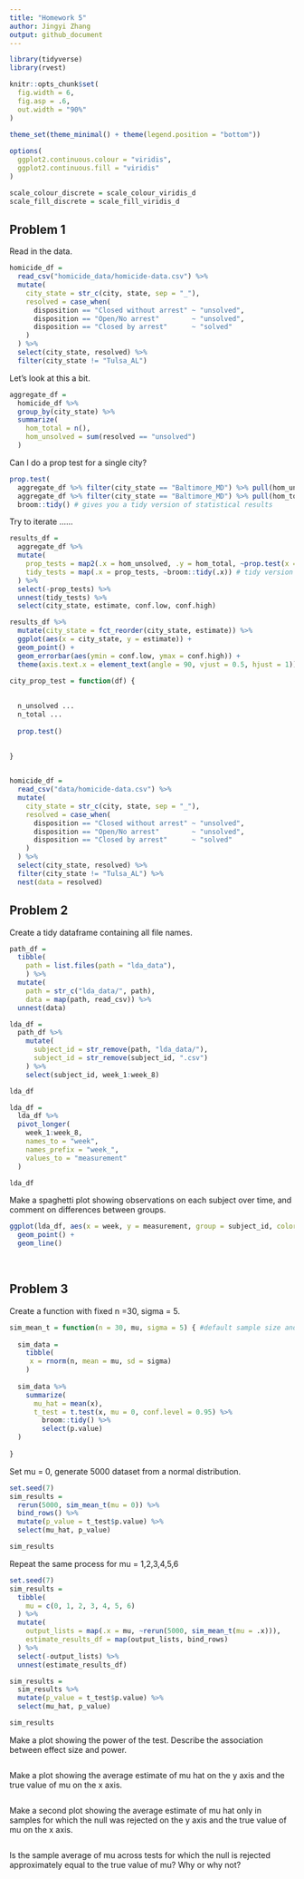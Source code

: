 ```yaml
---
title: "Homework 5"
author: Jingyi Zhang
output: github_document
---
```


```r
library(tidyverse)
library(rvest)

knitr::opts_chunk$set(
  fig.width = 6,
  fig.asp = .6,
  out.width = "90%"
)

theme_set(theme_minimal() + theme(legend.position = "bottom"))
          
options(
  ggplot2.continuous.colour = "viridis",
  ggplot2.continuous.fill = "viridis"
)

scale_colour_discrete = scale_colour_viridis_d
scale_fill_discrete = scale_fill_viridis_d

```


## Problem 1

Read in the data.

```r
homicide_df =
  read_csv("homicide_data/homicide-data.csv") %>% 
  mutate(
    city_state = str_c(city, state, sep = "_"),
    resolved = case_when(
      disposition == "Closed without arrest" ~ "unsolved",
      disposition == "Open/No arrest"        ~ "unsolved",
      disposition == "Closed by arrest"      ~ "solved"
    )
  ) %>% 
  select(city_state, resolved) %>% 
  filter(city_state != "Tulsa_AL")
```

Let's look at this a bit.

```r
aggregate_df =  
  homicide_df %>%
  group_by(city_state) %>%
  summarize(
    hom_total = n(),
    hom_unsolved = sum(resolved == "unsolved")
  )
```

Can I do a prop test for a single city?

```r
prop.test(
  aggregate_df %>% filter(city_state == "Baltimore_MD") %>% pull(hom_unsolved),
  aggregate_df %>% filter(city_state == "Baltimore_MD") %>% pull(hom_total)) %>% 
  broom::tidy() # gives you a tidy version of statistical results
```

Try to iterate ......

```r
results_df =
  aggregate_df %>% 
  mutate(
    prop_tests = map2(.x = hom_unsolved, .y = hom_total, ~prop.test(x = .x, n = .y)), # map two inputs
    tidy_tests = map(.x = prop_tests, ~broom::tidy(.x)) # tidy version of the tests
  ) %>% 
  select(-prop_tests) %>% 
  unnest(tidy_tests) %>%
  select(city_state, estimate, conf.low, conf.high)
```

```r
results_df %>% 
  mutate(city_state = fct_reorder(city_state, estimate)) %>%
  ggplot(aes(x = city_state, y = estimate)) +
  geom_point() +
  geom_errorbar(aes(ymin = conf.low, ymax = conf.high)) +
  theme(axis.text.x = element_text(angle = 90, vjust = 0.5, hjust = 1))
```



```r
city_prop_test = function(df) {
  
  
  n_unsolved ...
  n_total ...
  
  prop.test()
  
  
}


homicide_df =
  read_csv("data/homicide-data.csv") %>% 
  mutate(
    city_state = str_c(city, state, sep = "_"),
    resolved = case_when(
      disposition == "Closed without arrest" ~ "unsolved",
      disposition == "Open/No arrest"        ~ "unsolved",
      disposition == "Closed by arrest"      ~ "solved"
    )
  ) %>% 
  select(city_state, resolved) %>% 
  filter(city_state != "Tulsa_AL") %>% 
  nest(data = resolved)
```


## Problem 2

Create a tidy dataframe containing all file names.

```r
path_df =
  tibble(
    path = list.files(path = "lda_data"),
    ) %>% 
  mutate(
    path = str_c("lda_data/", path),
    data = map(path, read_csv)) %>%
  unnest(data)
```


```r
lda_df =
  path_df %>%
    mutate(
      subject_id = str_remove(path, "lda_data/"),
      subject_id = str_remove(subject_id, ".csv")
    ) %>% 
    select(subject_id, week_1:week_8)

lda_df
```


```r
lda_df =
  lda_df %>% 
  pivot_longer(
    week_1:week_8,
    names_to = "week",
    names_prefix = "week_",
    values_to = "measurement"
  )

lda_df
```


Make a spaghetti plot showing observations on each subject over time, and comment on differences between groups.

```r
ggplot(lda_df, aes(x = week, y = measurement, group = subject_id, color = subject_id)) +
  geom_point() +
  geom_line()
```



<br />

## Problem 3

Create a function with fixed n =30, sigma = 5.

```r
sim_mean_t = function(n = 30, mu, sigma = 5) { #default sample size and sd
  
  sim_data =
    tibble(
     x = rnorm(n, mean = mu, sd = sigma)
    )
  
  sim_data %>%
    summarize(
      mu_hat = mean(x),
      t_test = t.test(x, mu = 0, conf.level = 0.95) %>% 
        broom::tidy() %>% 
        select(p.value)
  )
  
}
```

Set mu = 0, generate 5000 dataset from a normal distribution.

```r
set.seed(7)
sim_results =   
  rerun(5000, sim_mean_t(mu = 0)) %>% 
  bind_rows() %>% 
  mutate(p_value = t_test$p.value) %>% 
  select(mu_hat, p_value)

sim_results
```

Repeat the same process for mu = 1,2,3,4,5,6

```r
set.seed(7)
sim_results =
  tibble(
    mu = c(0, 1, 2, 3, 4, 5, 6)
  ) %>% 
  mutate(
    output_lists = map(.x = mu, ~rerun(5000, sim_mean_t(mu = .x))),
    estimate_results_df = map(output_lists, bind_rows)
  ) %>% 
  select(-output_lists) %>% 
  unnest(estimate_results_df)

sim_results =
  sim_results %>% 
  mutate(p_value = t_test$p.value) %>% 
  select(mu_hat, p_value)

sim_results
```

Make a plot showing the power of the test. Describe the association between effect size and power.


```r

```


Make a plot showing the average estimate of mu hat on the y axis and the true value of mu on the x axis. 

```r

```

Make a second plot showing the average estimate of mu hat only in samples for which the null was rejected on the y axis and the true value of mu on the x axis.

```r

```

Is the sample average of mu across tests for which the null is rejected approximately equal to the true value of mu? Why or why not?


